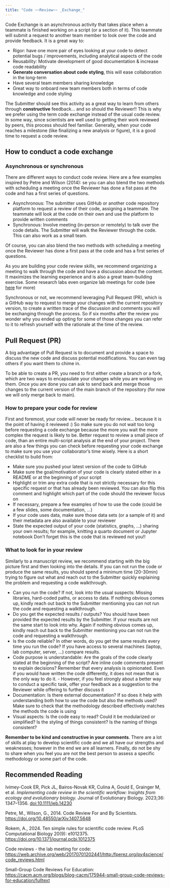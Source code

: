 ```yaml
---
title: "Code ~~Review~~ _Exchange_"
---
```


Code Exchange is an asynchronous activity that takes place when a teammate is finished working on a script (or a section of it). This teammate will submit a request to another team member to look over the code and provide feedback. It is a great way to:

- Rigor: have one more pair of eyes looking at your code to detect potential bugs / improvements, including analytical aspects of the code 
- Reusability: Motivate development of good documentation & increase code readability
- **Generate conversation about code styling**, this will ease collaboration in the long-term
- Have several team members sharing knowledge
- Great way to onboard new team members both in terms of code knowledge and code styling

The Submitter should see this activity as a great way to learn from others through **constructive** feedback... and so should the Reviewer!! This is why we prefer using the term code exchange instead of the usual code review. In some way, since scientists are well used to getting their work reviewed by peers, this process should feel familiar. Generally, when your code reaches a milestone (like finalizing a new analysis or figure), it is a good time to request a code review.

## How to conduct a code exchange

### Asynchronous or synchronous

There are different ways to conduct code review. Here are a few examples inspired by Petre and Wilson (2014):
se you can also blend the two methods with scheduling a meeting once the Reviewer has done a fist pass at the code and has a first series of questions.

- Asynchronous: The submitter uses GitHub or another code repository platform to request a review of their code, assigning a teammate. The teammate will look at the code on their own and use the platform to provide written comments
- Synchronous: Involve meeting (in-person or remotely) to talk over the code details. The Submitter will walk the Reviewer through the code. This can also work as a small team.

Of course, you can also blend the two methods with scheduling a meeting once the Reviewer has done a first pass at the code and has a first series of questions.

As you are building your code review skills, we recommend organizing a meeting to walk through the code and have a discussion about the content. It maximizes the learning experience and is also a great team-building exercise. Some research labs even organize lab meetings for code (see [here](https://web.archive.org/web/20170701202441/http:/fperez.org/py4science/code_reviews.html) for more)

Synchronous or not, we recommend leveraging Pull Request (PR), which is a GitHub way to request to merge your changes with the current repository version, to create a written trace of the discussion and comments you will be exchanging through the process. So if six months after the review you wonder why you ended up opting for some of those changes you can refer to it to refresh yourself with the rationale at the time of the review.

## Pull Request (PR)

A big advantage of Pull Request is to document and provide a space to discuss the new code and discuss potential modifications. You can even tag others if you want them to chime in.

To be able to create a PR, you need to first either create a branch or a fork, which are two ways to encapsulate your changes while you are working on them. Once you are done you can ask to send back and merge those changes to the current version of the main branch of the repository (for now we will only merge back to main).

### How to prepare your code for review

First and foremost, your code will never be ready for review... because it is the point of having it reviewed :)  So make sure you do not wait too long before requesting a code exchange because the more you wait the more complex the request is likely to be. Better request to review a small piece of code, than an entire multi-script analysis at the end of your project. There are also a few things you can check before requesting your code exchange to make sure you use your collaborator’s time wisely. Here is a short checklist to build from:

- Make sure you pushed your latest version of the code to GitHub
- Make sure the goal/motivation of your code is clearly stated either in a README or at the beginning of your script
- Highlight or trim any extra code that is not strictly necessary for this specific request or that has already been reviewed. You can also flip this comment and highlight which part of the code should the reviewer focus on
- If necessary, prepare a few examples of how to use the code (could be a few slides, some documentation, …)
- If your code uses data, make sure those data sets (or a sample of it) and their metadata are also available to your reviewer 
- State the expected output of your code (statistics, graphs, …) sharing your own results; for example, knitting a quarto document or Jupyter notebook
Don’t forget this is the code that is reviewed not you!!


### What to look for in your review

Similarly to a manuscript review, we recommend starting with the big picture first and then looking into the details. If you can not run the code or produce the same results, you should spend a minimum time (20-30min) trying to figure out what and reach out to the Submitter quickly explaining the problem and requesting a code walkthrough.

- Can you run the code? If not, look into the usual suspects: Missing libraries, hard-coded paths, or access to data. If nothing obvious comes up, kindly reach out back to the Submitter mentioning you can not run the code and requesting a walkthrough. 
- Do you get the expected results / outputs? You should have been provided the expected results by the Submitter. If your results are not the same start to look into why. Again if nothing obvious comes up, kindly reach out back to the Submitter mentioning you can not run the code and requesting a walkthrough. 
- Is the code reliable? In other words, do you get the same results every time you run the code? If you have access to several machines (laptop, lab computer, server, …) compare results.
- Code purpose is understandable: Are the goals of the code clearly stated at the beginning of the script? Are inline code comments present to explain decisions? Remember that every analysis is opinionated. Even if you would have written the code differently, it does not mean that is the only way to do it. - However, if you feel strongly about a better way to conduct a specific task, offer your feedback as a suggestion to the Reviewer while offering to further discuss it
- Documentation: Is there external documentation? If so does it help with understanding both how to use the code but also the methods used? Make sure to check that the methodology described effectively matches  the methods the code is using
- Visual aspects: Is the code easy to read? Could it be modularized or simplified? Is the styling of things consistent? Is the naming of things consistent?

**Remember to be kind and constructive in your comments**. There are a lot of skills at play to develop scientific code and we all have our strengths and weaknesses; however in the end we are all learners. Finally, do not be shy to share when you feel you are not the best person to assess a specific methodology or some part of the code.



## Recommended Reading

Ivimey-Cook ER, Pick JL, Bairos-Novak KR, Culina A, Gould E, Grainger M, et al. _Implementing code review in the scientific workflow: Insights from ecology and evolutionary biology._ Journal of Evolutionary Biology. 2023;36: 1347–1356. [doi:10.1111/jeb.14230](https://doi.org/10.1111/jeb.14230)

Petre, M., Wilson, G., 2014. Code Review For and By Scientists. <https://doi.org/10.48550/arXiv.1407.5648>

Rokem, A., 2024. Ten simple rules for scientific code review. PLoS Computational Biology 20(9): e1012375. <https://doi.org/10.1371/journal.pcbi.1012375>

Code reviews - the lab meeting for code: <https://web.archive.org/web/20170701202441/http:/fperez.org/py4science/code_reviews.html>

Small-Group Code Reviews For Education: <https://cacm.acm.org/blogs/blog-cacm/175944-small-group-code-reviews-for-education/fulltext>



